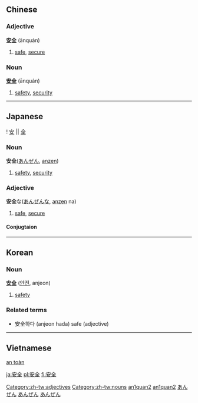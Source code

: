 ==Chinese==
===Adjective===
'''[[安]][[全]]''' (ānquán)

# [[safe]], [[secure]]

===Noun===
'''[[安]][[全]]''' (ānquán)

# [[safety]], [[security]]
[[Category:zh-tw:adjectives]]
[[Category:zh-tw:nouns]]
[[Category:zh-cn:adjectives|an1quan2]]
[[Category:zh-cn:nouns|an1quan2]]
----

== Japanese == 
{{ja-kanjitab-top}}
! [[安]] || [[全]]
{{ja-kanjitab-bottom}}
[[Category:Japanese language|あんぜん]]
===Noun===
[[Category:Japanese nouns|あんぜん]]
'''安全'''([[あんぜん]], [[anzen]])
#[[safety]], [[security]]


===Adjective===
[[Category:な-Adjectives|あんぜん]]
'''安全'''な([[あんぜん]]な, [[anzen]] na)
# [[safe]], [[secure]]
====Conjugtaion====
{{ja-na|安全|あんぜん|anzen}}

----
==Korean==
===Noun===
'''[[安]][[全]]''' ([[안전]], anjeon)
#[[safety]]

===Related terms===
*安全하다 (anjeon hada) safe (adjective)

----

==Vietnamese==
[[an toàn]]

[[ja:安全]]
[[pl:安全]]
[[fi:安全]]